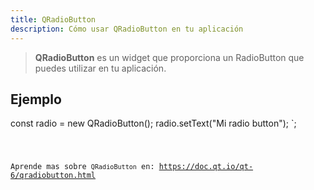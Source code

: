 ```yaml
---
title: QRadioButton
description: Cómo usar QRadioButton en tu aplicación
---
```



> **QRadioButton** es un widget que proporciona un RadioButton que puedes utilizar en tu aplicación.

## Ejemplo


const radio = new QRadioButton();
radio.setText("Mi radio button");
`;

<Code code={qRadioButtonExample} title='example_radio.ts' lang='ts' />

Aprende mas sobre `QRadioButton` en: https://doc.qt.io/qt-6/qradiobutton.html